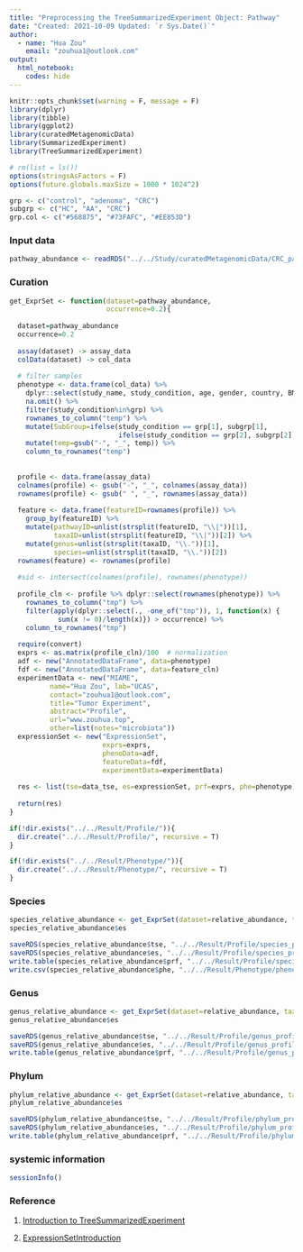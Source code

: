 ```yaml
---
title: "Preprocessing the TreeSummarizedExperiment Object: Pathway"
date: "Created: 2021-10-09 Updated: `r Sys.Date()`"
author: 
  - name: "Hua Zou"
    email: "zouhua1@outlook.com"
output: 
  html_notebook:
    codes: hide
---
```


```r
knitr::opts_chunk$set(warning = F, message = F)
library(dplyr)
library(tibble)
library(ggplot2)
library(curatedMetagenomicData)
library(SummarizedExperiment)
library(TreeSummarizedExperiment)

# rm(list = ls())
options(stringsAsFactors = F)
options(future.globals.maxSize = 1000 * 1024^2)

grp <- c("control", "adenoma", "CRC")
subgrp <- c("HC", "AA", "CRC")
grp.col <- c("#568875", "#73FAFC", "#EE853D")
```


### Input data
```r
pathway_abundance <- readRDS("../../Study/curatedMetagenomicData/CRC_pathway_abundance_Origin.RDS")
```


### Curation
```r
get_ExprSet <- function(dataset=pathway_abundance,
                        occurrence=0.2){
  
  dataset=pathway_abundance
  occurrence=0.2
  
  assay(dataset) -> assay_data
  colData(dataset) -> col_data
  
  # filter samples
  phenotype <- data.frame(col_data) %>%
    dplyr::select(study_name, study_condition, age, gender, country, BMI) %>%
    na.omit() %>%
    filter(study_condition%in%grp) %>%
    rownames_to_column("temp") %>%
    mutate(SubGroup=ifelse(study_condition == grp[1], subgrp[1], 
                           ifelse(study_condition == grp[2], subgrp[2], subgrp[3]))) %>%
    mutate(temp=gsub("-", "_", temp)) %>%
    column_to_rownames("temp")
  
  
  profile <- data.frame(assay_data)
  colnames(profile) <- gsub("-", "_", colnames(assay_data))
  rownames(profile) <- gsub(" ", "_", rownames(assay_data))  
  
  feature <- data.frame(featureID=rownames(profile)) %>%
    group_by(featureID) %>%
    mutate(pathwayID=unlist(strsplit(featureID, "\\|"))[1],
           taxaID=unlist(strsplit(featureID, "\\|"))[2]) %>%
    mutate(genus=unlist(strsplit(taxaID, "\\."))[1],
           species=unlist(strsplit(taxaID, "\\."))[2])
  rownames(feature) <- rownames(profile)
  
  #sid <- intersect(colnames(profile), rownames(phenotype))
  
  profile_cln <- profile %>% dplyr::select(rownames(phenotype)) %>%
    rownames_to_column("tmp") %>%
    filter(apply(dplyr::select(., -one_of("tmp")), 1, function(x) {
            sum(x != 0)/length(x)}) > occurrence) %>%
    column_to_rownames("tmp")
    
  require(convert)
  exprs <- as.matrix(profile_cln)/100  # normalization
  adf <- new("AnnotatedDataFrame", data=phenotype)
  fdf <- new("AnnotatedDataFrame", data=feature_cln)
  experimentData <- new("MIAME",
          name="Hua Zou", lab="UCAS",
          contact="zouhua1@outlook.com",
          title="Tumor Experiment",
          abstract="Profile",
          url="www.zouhua.top",
          other=list(notes="microbiota"))
  expressionSet <- new("ExpressionSet",
                       exprs=exprs,
                       phenoData=adf,
                       featureData=fdf,
                       experimentData=experimentData)
  
  res <- list(tse=data_tse, es=expressionSet, prf=exprs, phe=phenotype)
  
  return(res)
}

if(!dir.exists("../../Result/Profile/")){
  dir.create("../../Result/Profile/", recursive = T)
}

if(!dir.exists("../../Result/Phenotype/")){
  dir.create("../../Result/Phenotype/", recursive = T)
}
```


### Species
```r
species_relative_abundance <- get_ExprSet(dataset=relative_abundance, taxatype="Species")
species_relative_abundance$es

saveRDS(species_relative_abundance$tse, "../../Result/Profile/species_profile_TSE.RDS")
saveRDS(species_relative_abundance$es, "../../Result/Profile/species_profile.RDS")
write.table(species_relative_abundance$prf, "../../Result/Profile/species_profile.tsv", quote = F, row.names = T, sep = "\t")
write.csv(species_relative_abundance$phe, "../../Result/Phenotype/phenotype.csv", row.names = T, sep = "\t")
```

### Genus
```r
genus_relative_abundance <- get_ExprSet(dataset=relative_abundance, taxatype="Genus")
genus_relative_abundance$es

saveRDS(genus_relative_abundance$tse, "../../Result/Profile/genus_profile_TSE.RDS")
saveRDS(genus_relative_abundance$es, "../../Result/Profile/genus_profile.RDS")
write.table(genus_relative_abundance$prf, "../../Result/Profile/genus_profile.tsv", quote = F, row.names = T, sep = "\t")
```


### Phylum
```r
phylum_relative_abundance <- get_ExprSet(dataset=relative_abundance, taxatype="Phylum")
phylum_relative_abundance$es

saveRDS(phylum_relative_abundance$tse, "../../Result/Profile/phylum_profile_TSE.RDS")
saveRDS(phylum_relative_abundance$es, "../../Result/Profile/phylum_profile.RDS")
write.table(phylum_relative_abundance$prf, "../../Result/Profile/phylum_profile.tsv", quote = F, row.names = T, sep = "\t")
```


### systemic information
```r
sessionInfo()
```


### Reference

1. [Introduction to TreeSummarizedExperiment](https://www.bioconductor.org/packages/release/bioc/vignettes/TreeSummarizedExperiment/inst/doc/Introduction_to_treeSummarizedExperiment.html)

2. [ExpressionSetIntroduction](http://www.bioconductor.org/packages/release/bioc/vignettes/Biobase/inst/doc/ExpressionSetIntroduction.pdf)
